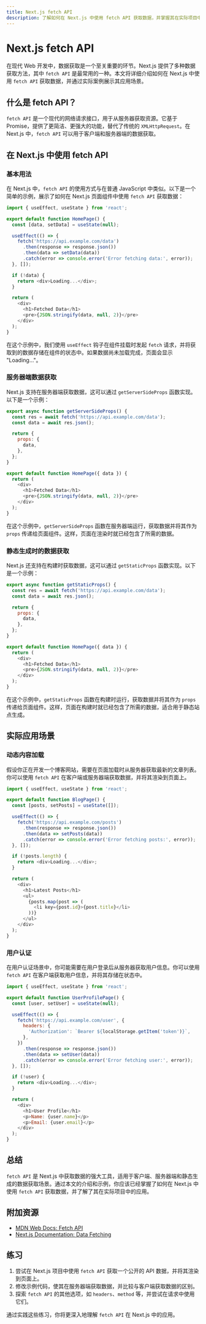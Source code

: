 ```yaml
---
title: Next.js fetch API
description: 了解如何在 Next.js 中使用 fetch API 获取数据，并掌握其在实际项目中的应用。
---
```


# Next.js fetch API

在现代 Web 开发中，数据获取是一个至关重要的环节。Next.js 提供了多种数据获取方法，其中 `fetch API` 是最常用的一种。本文将详细介绍如何在 Next.js 中使用 `fetch API` 获取数据，并通过实际案例展示其应用场景。

## 什么是 fetch API？

`fetch API` 是一个现代的网络请求接口，用于从服务器获取资源。它基于 Promise，提供了更简洁、更强大的功能，替代了传统的 `XMLHttpRequest`。在 Next.js 中，`fetch API` 可以用于客户端和服务器端的数据获取。

## 在 Next.js 中使用 fetch API

### 基本用法

在 Next.js 中，`fetch API` 的使用方式与在普通 JavaScript 中类似。以下是一个简单的示例，展示了如何在 Next.js 页面组件中使用 `fetch API` 获取数据：

```javascript
import { useEffect, useState } from 'react';

export default function HomePage() {
  const [data, setData] = useState(null);

  useEffect(() => {
    fetch('https://api.example.com/data')
      .then(response => response.json())
      .then(data => setData(data))
      .catch(error => console.error('Error fetching data:', error));
  }, []);

  if (!data) {
    return <div>Loading...</div>;
  }

  return (
    <div>
      <h1>Fetched Data</h1>
      <pre>{JSON.stringify(data, null, 2)}</pre>
    </div>
  );
}
```

在这个示例中，我们使用 `useEffect` 钩子在组件挂载时发起 `fetch` 请求，并将获取到的数据存储在组件的状态中。如果数据尚未加载完成，页面会显示 "Loading..."。

### 服务器端数据获取

Next.js 支持在服务器端获取数据，这可以通过 `getServerSideProps` 函数实现。以下是一个示例：

```javascript
export async function getServerSideProps() {
  const res = await fetch('https://api.example.com/data');
  const data = await res.json();

  return {
    props: {
      data,
    },
  };
}

export default function HomePage({ data }) {
  return (
    <div>
      <h1>Fetched Data</h1>
      <pre>{JSON.stringify(data, null, 2)}</pre>
    </div>
  );
}
```

在这个示例中，`getServerSideProps` 函数在服务器端运行，获取数据并将其作为 `props` 传递给页面组件。这样，页面在渲染时就已经包含了所需的数据。

### 静态生成时的数据获取

Next.js 还支持在构建时获取数据，这可以通过 `getStaticProps` 函数实现。以下是一个示例：

```javascript
export async function getStaticProps() {
  const res = await fetch('https://api.example.com/data');
  const data = await res.json();

  return {
    props: {
      data,
    },
  };
}

export default function HomePage({ data }) {
  return (
    <div>
      <h1>Fetched Data</h1>
      <pre>{JSON.stringify(data, null, 2)}</pre>
    </div>
  );
}
```

在这个示例中，`getStaticProps` 函数在构建时运行，获取数据并将其作为 `props` 传递给页面组件。这样，页面在构建时就已经包含了所需的数据，适合用于静态站点生成。

## 实际应用场景

### 动态内容加载

假设你正在开发一个博客网站，需要在页面加载时从服务器获取最新的文章列表。你可以使用 `fetch API` 在客户端或服务器端获取数据，并将其渲染到页面上。

```javascript
import { useEffect, useState } from 'react';

export default function BlogPage() {
  const [posts, setPosts] = useState([]);

  useEffect(() => {
    fetch('https://api.example.com/posts')
      .then(response => response.json())
      .then(data => setPosts(data))
      .catch(error => console.error('Error fetching posts:', error));
  }, []);

  if (!posts.length) {
    return <div>Loading...</div>;
  }

  return (
    <div>
      <h1>Latest Posts</h1>
      <ul>
        {posts.map(post => (
          <li key={post.id}>{post.title}</li>
        ))}
      </ul>
    </div>
  );
}
```

### 用户认证

在用户认证场景中，你可能需要在用户登录后从服务器获取用户信息。你可以使用 `fetch API` 在客户端获取用户信息，并将其存储在状态中。

```javascript
import { useEffect, useState } from 'react';

export default function UserProfilePage() {
  const [user, setUser] = useState(null);

  useEffect(() => {
    fetch('https://api.example.com/user', {
      headers: {
        'Authorization': `Bearer ${localStorage.getItem('token')}`,
      },
    })
      .then(response => response.json())
      .then(data => setUser(data))
      .catch(error => console.error('Error fetching user:', error));
  }, []);

  if (!user) {
    return <div>Loading...</div>;
  }

  return (
    <div>
      <h1>User Profile</h1>
      <p>Name: {user.name}</p>
      <p>Email: {user.email}</p>
    </div>
  );
}
```

## 总结

`fetch API` 是 Next.js 中获取数据的强大工具，适用于客户端、服务器端和静态生成的数据获取场景。通过本文的介绍和示例，你应该已经掌握了如何在 Next.js 中使用 `fetch API` 获取数据，并了解了其在实际项目中的应用。

## 附加资源

- [MDN Web Docs: Fetch API](https://developer.mozilla.org/en-US/docs/Web/API/Fetch_API)
- [Next.js Documentation: Data Fetching](https://nextjs.org/docs/basic-features/data-fetching)

## 练习

1. 尝试在 Next.js 项目中使用 `fetch API` 获取一个公开的 API 数据，并将其渲染到页面上。
2. 修改示例代码，使其在服务器端获取数据，并比较与客户端获取数据的区别。
3. 探索 `fetch API` 的其他选项，如 `headers`、`method` 等，并尝试在请求中使用它们。

通过实践这些练习，你将更深入地理解 `fetch API` 在 Next.js 中的应用。